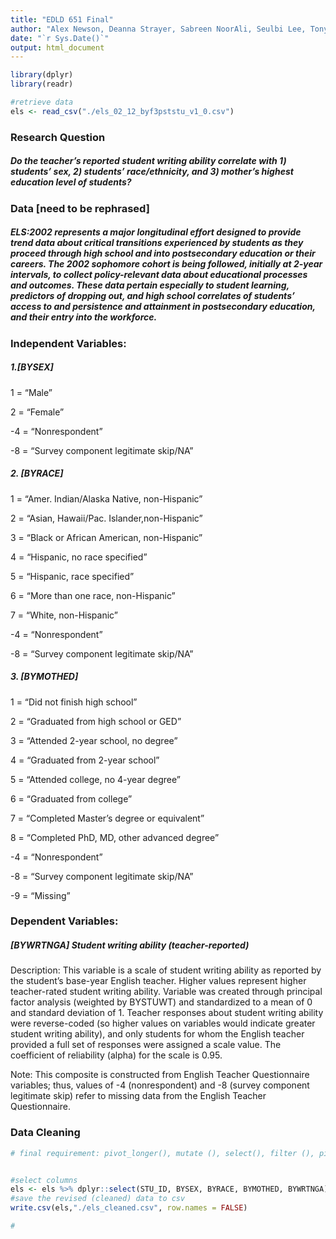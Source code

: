 ---
title: "EDLD 651 Final"
author: "Alex Newson, Deanna Strayer, Sabreen NoorAli, Seulbi Lee, Tony Daza"
date: "`r Sys.Date()`"
output: html_document
---

```{r setup, include=FALSE}
library(dplyr)
library(readr)

#retrieve data
els <- read_csv("./els_02_12_byf3pststu_v1_0.csv")

```

### Research Question
##### Do the teacher's reported student writing ability correlate with 1) students' sex, 2) students' race/ethnicity, and 3) mother's highest education level of students?

### Data [need to be rephrased]
##### ELS:2002 represents a major longitudinal effort designed to provide trend data about critical transitions experienced by students as they proceed through high school and into postsecondary education or their careers. The 2002 sophomore cohort is being followed, initially at 2-year intervals, to collect policy-relevant data about educational processes and outcomes. These data pertain especially to student learning, predictors of dropping out, and high school correlates of students’ access to and persistence and attainment in postsecondary education, and their entry into the workforce. 

### Independent Variables: 
##### 1.[BYSEX]
#######  1 = "Male"
#######  2 = "Female"
####### -4 = "Nonrespondent"
####### -8 = "Survey component legitimate skip/NA"
##### 2. [BYRACE]
#######  1 = "Amer. Indian/Alaska Native, non-Hispanic"
#######  2 = "Asian, Hawaii/Pac. Islander,non-Hispanic"
#######  3 = "Black or African American, non-Hispanic"
#######  4 = "Hispanic, no race specified"
#######  5 = "Hispanic, race specified"
#######  6 = "More than one race, non-Hispanic"
####### 7 = "White, non-Hispanic"
#######  -4 = "Nonrespondent"
#######  -8 = "Survey component legitimate skip/NA"
##### 3. [BYMOTHED]
#######  1 = "Did not finish high school"
#######  2 = "Graduated from high school or GED"
#######  3 = "Attended 2-year school, no degree"
#######  4 = "Graduated from 2-year school"
#######  5 = "Attended college, no 4-year degree"
#######  6 = "Graduated from college"
#######  7 = "Completed Master's degree or equivalent"
#######  8 = "Completed PhD, MD, other advanced degree"
#######  -4 = "Nonrespondent"
#######  -8 = "Survey component legitimate skip/NA"
#######  -9 = "Missing"
### Dependent Variables: 
##### [BYWRTNGA] Student writing ability (teacher-reported)
####### Description: This variable is a scale of student writing ability as reported by the student's base-year English teacher. Higher values represent higher teacher-rated student writing ability. Variable was created through principal factor analysis (weighted by BYSTUWT) and standardized to a mean of 0 and standard deviation of 1. Teacher responses about student writing ability were reverse-coded (so higher values on variables would indicate greater student writing ability), and only students for whom the English teacher provided a full set of responses were assigned a scale value. The coefficient of reliability (alpha) for the scale is 0.95.
####### Note: This composite is constructed from English Teacher Questionnaire variables; thus, values of -4 (nonrespondent) and -8 (survey component legitimate skip) refer to missing data from the English Teacher Questionnaire.


### Data Cleaning 

```{r data cleaning}

# final requirement: pivot_longer(), mutate (), select(), filter (), pivot_wider()


#select columns 
els <- els %>% dplyr::select(STU_ID, BYSEX, BYRACE, BYMOTHED, BYWRTNGA)
#save the revised (cleaned) data to csv
write.csv(els,"./els_cleaned.csv", row.names = FALSE)

#



```


```{r visualization 1}

```


```{r visualization 2}

```


```{r descriptive}

```

